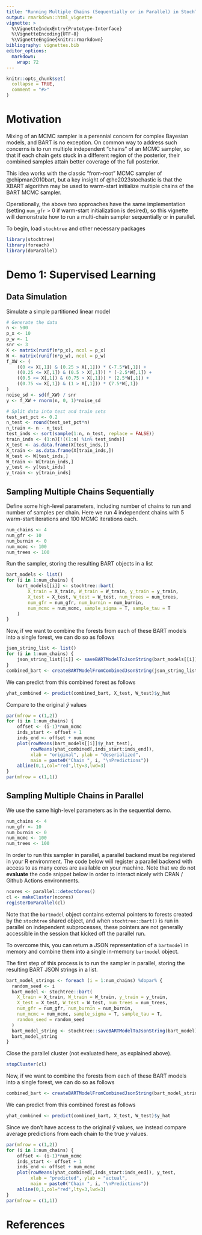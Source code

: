 ```yaml
---
title: "Running Multiple Chains (Sequentially or in Parallel) in StochTree"
output: rmarkdown::html_vignette
vignette: >
  %\VignetteIndexEntry{Prototype-Interface}
  %\VignetteEncoding{UTF-8}
  %\VignetteEngine{knitr::rmarkdown}
bibliography: vignettes.bib
editor_options: 
  markdown: 
    wrap: 72
---
```


```r
knitr::opts_chunk$set(
  collapse = TRUE,
  comment = "#>"
)
```

# Motivation

Mixing of an MCMC sampler is a perennial concern for complex Bayesian models, 
and BART is no exception. On common way to address such concerns is to run 
multiple independent "chains" of an MCMC sampler, so that if each chain gets 
stuck in a different region of the posterior, their combined samples attain 
better coverage of the full posterior.

This idea works with the classic "from-root" MCMC sampler of @chipman2010bart, 
but a key insight of @he2023stochastic is that the XBART algorithm may be used 
to warm-start initialize multiple chains of the BART MCMC sampler. 

Operationally, the above two approaches have the same implementation (setting 
`num_gfr` > 0 if warm-start initialization is desired), so this vignette will 
demonstrate how to run a multi-chain sampler sequentially or in parallel.

To begin, load `stochtree` and other necessary packages

```r
library(stochtree)
library(foreach)
library(doParallel)
```

# Demo 1: Supervised Learning

## Data Simulation

Simulate a simple partitioned linear model

```r
# Generate the data
n <- 500
p_x <- 10
p_w <- 1
snr <- 3
X <- matrix(runif(n*p_x), ncol = p_x)
W <- matrix(runif(n*p_w), ncol = p_w)
f_XW <- (
    ((0 <= X[,1]) & (0.25 > X[,1])) * (-7.5*W[,1]) + 
    ((0.25 <= X[,1]) & (0.5 > X[,1])) * (-2.5*W[,1]) + 
    ((0.5 <= X[,1]) & (0.75 > X[,1])) * (2.5*W[,1]) + 
    ((0.75 <= X[,1]) & (1 > X[,1])) * (7.5*W[,1])
)
noise_sd <- sd(f_XW) / snr
y <- f_XW + rnorm(n, 0, 1)*noise_sd

# Split data into test and train sets
test_set_pct <- 0.2
n_test <- round(test_set_pct*n)
n_train <- n - n_test
test_inds <- sort(sample(1:n, n_test, replace = FALSE))
train_inds <- (1:n)[!((1:n) %in% test_inds)]
X_test <- as.data.frame(X[test_inds,])
X_train <- as.data.frame(X[train_inds,])
W_test <- W[test_inds,]
W_train <- W[train_inds,]
y_test <- y[test_inds]
y_train <- y[train_inds]
```

## Sampling Multiple Chains Sequentially

Define some high-level parameters, including number of chains to run and number of 
samples per chain. Here we run 4 independent chains with 5 warm-start iterations 
and 100 MCMC iterations each.

```r
num_chains <- 4
num_gfr <- 10
num_burnin <- 0
num_mcmc <- 100
num_trees <- 100
```

Run the sampler, storing the resulting BART objects in a list

```r
bart_models <- list()
for (i in 1:num_chains) {
    bart_models[[i]] <- stochtree::bart(
        X_train = X_train, W_train = W_train, y_train = y_train, 
        X_test = X_test, W_test = W_test, num_trees = num_trees, 
        num_gfr = num_gfr, num_burnin = num_burnin, 
        num_mcmc = num_mcmc, sample_sigma = T, sample_tau = T
    )
}
```

Now, if we want to combine the forests from each of these BART models into a 
single forest, we can do so as follows

```r
json_string_list <- list()
for (i in 1:num_chains) {
    json_string_list[[i]] <- saveBARTModelToJsonString(bart_models[[i]])
}
combined_bart <- createBARTModelFromCombinedJsonString(json_string_list)
```

We can predict from this combined forest as follows

```r
yhat_combined <- predict(combined_bart, X_test, W_test)$y_hat
```

Compare to the original $\hat{y}$ values

```r
par(mfrow = c(1,2))
for (i in 1:num_chains) {
    offset <- (i-1)*num_mcmc
    inds_start <- offset + 1
    inds_end <- offset + num_mcmc
    plot(rowMeans(bart_models[[i]]$y_hat_test), 
         rowMeans(yhat_combined[,inds_start:inds_end]),
         xlab = "original", ylab = "deserialized", 
         main = paste0("Chain ", i, "\nPredictions"))
    abline(0,1,col="red",lty=3,lwd=3)
}
par(mfrow = c(1,1))
```

## Sampling Multiple Chains in Parallel

We use the same high-level parameters as in the sequential demo. 

```r
num_chains <- 4
num_gfr <- 10
num_burnin <- 0
num_mcmc <- 100
num_trees <- 100
```

In order to run this sampler in parallel, a parallel backend must be registered in your R environment. 
The code below will register a parallel backend with access to as many cores are available on your machine.
Note that we do not **evaluate** the code snippet below in order to interact nicely with CRAN / Github Actions environments.

```r
ncores <- parallel::detectCores()
cl <- makeCluster(ncores)
registerDoParallel(cl)
```

Note that the `bartmodel` object contains external pointers to forests created by 
the `stochtree` shared object, and when `stochtree::bart()` is run in parallel 
on independent subprocesses, these pointers are not generally accessible in the 
session that kicked off the parallel run. 

To overcome this, you can return a JSON representation of a `bartmodel` in memory 
and combine them into a single in-memory `bartmodel` object.

The first step of this process is to run the sampler in parallel, 
storing the resulting BART JSON strings in a list.

```r
bart_model_strings <- foreach (i = 1:num_chains) %dopar% {
  random_seed <- i
  bart_model <- stochtree::bart(
    X_train = X_train, W_train = W_train, y_train = y_train, 
    X_test = X_test, W_test = W_test, num_trees = num_trees, 
    num_gfr = num_gfr, num_burnin = num_burnin, 
    num_mcmc = num_mcmc, sample_sigma = T, sample_tau = T,
    random_seed = random_seed
  )
  bart_model_string <- stochtree::saveBARTModelToJsonString(bart_model)
  bart_model_string
}
```

Close the parallel cluster (not evaluated here, as explained above).

```r
stopCluster(cl)
```

Now, if we want to combine the forests from each of these BART models into a 
single forest, we can do so as follows

```r
combined_bart <- createBARTModelFromCombinedJsonString(bart_model_strings)
```

We can predict from this combined forest as follows

```r
yhat_combined <- predict(combined_bart, X_test, W_test)$y_hat
```

Since we don't have access to the original $\hat{y}$ values, we instead 
compare average predictions from each chain to the true $y$ values.

```r
par(mfrow = c(1,2))
for (i in 1:num_chains) {
    offset <- (i-1)*num_mcmc
    inds_start <- offset + 1
    inds_end <- offset + num_mcmc
    plot(rowMeans(yhat_combined[,inds_start:inds_end]), y_test,
         xlab = "predicted", ylab = "actual", 
         main = paste0("Chain ", i, "\nPredictions"))
    abline(0,1,col="red",lty=3,lwd=3)
}
par(mfrow = c(1,1))
```

# References
